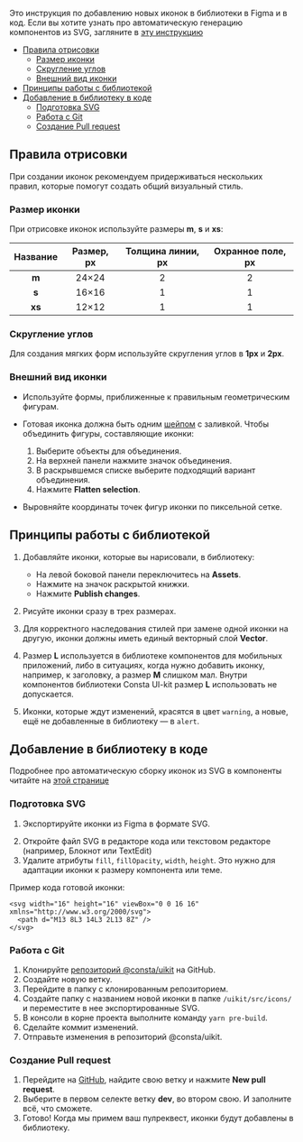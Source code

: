 
Это инструкция по добавлению новых иконок в библиотеки в Figma и в код. Если вы хотите узнать про автоматическую генерацию компонентов из SVG, загляните в [эту инструкцию](##LIBS.LIB.STAND.TAB/lib:portal/stand:contributers-addicons/tab:dev)

<MdxMenu>

- [Правила отрисовки](#правила-отрисовки)
  - [Размер иконки](#размер-иконки)
  - [Скругление углов](#скругление-углов)
  - [Внешний вид иконки](внешний-вид-иконки)
- [Принципы работы с библиотекой](#принципы-работы-с-библиотекой)
- [Добавление в библиотеку в коде](#добавление-в-библиотеку-в-коде)
  - [Подготовка SVG](#подготовка-SVG)
  - [Работа с Git](#работа-с-git)
  - [Создание Pull request](#создание-pull-request)

</MdxMenu>

## Правила отрисовки

При создании иконок рекомендуем придерживаться нескольких правил, которые помогут создать общий визуальный стиль.

### Размер иконки

При отрисовке иконок используйте размеры **m**, **s** и **xs**:

| Название | Размер, px | Толщина линии, px | Охранное поле, px |
| :------: | :--------: | :---------------: | :---------------: |
|  **m**   |   24×24    |         2         |         2         |
|  **s**   |   16×16    |         1         |         1         |
|  **xs**  |   12×12    |         1         |         1         |

<MdxImage src={Icon1} />

### Скругление углов

Для создания мягких форм используйте скругления углов в **1px** и **2px**.

<MdxImage src={Icon2} />

### Внешний вид иконки

- Используйте формы, приближенные к правильным геометрическим фигурам.

<MdxImage src={Icon3} />

- Готовая иконка должна быть одним [шейпом](https://figma.community/blog/dlya-chego-sluzhit-instrument-shape-tool-v-figma.php) с заливкой. Чтобы объединить фигуры, составляющие иконки:

  1. Выберите объекты для объединения.
  2. На верхней панели нажмите значок объединения.
  3. В раскрывшемся списке выберите подходящий вариант объединения.
  4. Нажмите **Flatten selection**.

- Выровняйте координаты точек фигур иконки по пиксельной сетке.

<MdxImage src={Icon5} />

## Принципы работы с библиотекой

1. Добавляйте иконки, которые вы нарисовали, в библиотеку:

   - На левой боковой панели переключитесь на **Assets**.
   - Нажмите на значок раскрытой книжки.
   - Нажмите **Publish changes**.

2. Рисуйте иконки сразу в трех размерах.
3. Для корректного наследования стилей при замене одной иконки на другую, иконки должны иметь единый векторный слой **Vector**.
4. Размер **L** используется в библиотеке компонентов для мобильных приложений, либо в ситуациях, когда нужно добавить иконку, например, к заголовку, а размер **M** слишком мал. Внутри компонентов библиотеки Consta UI-kit размер **L** использовать не допускается.
5. Иконки, которые ждут изменений, красятся в цвет `warning`, а новые, ещё не добавленные в библиотеку — в `alert`.

<MdxImage src={Icon6} />

## Добавление в библиотеку в коде

Подробнее про автоматическую сборку иконок из SVG в компоненты читайте на [этой странице](##LIBS.LIB.STAND.TAB/lib:portal/stand:contributers-addicons/tab:dev)

### Подготовка SVG

1. Экспортируйте иконки из Figma в формате SVG.

<MdxImage src={Export} />

2. Откройте файл SVG в редакторе кода или текстовом редакторе (например, Блокнот или TextEdit)
3. Удалите атрибуты `fill`, `fillOpacity`, `width`, `height`. Это нужно для адаптации иконки к размеру компонента или теме.

Пример кода готовой иконки:

```
<svg width="16" height="16" viewBox="0 0 16 16" xmlns="http://www.w3.org/2000/svg">
  <path d="M13 8L3 14L3 2L13 8Z" />
</svg>
```

### Работа с Git

1. Клонируйте [репозиторий @consta/uikit](https://github.com/consta-design-system/uikit) на GitHub.
2. Создайте новую ветку.
3. Перейдите в папку с клонированным репозиторием.
4. Создайте папку с названием новой иконки в папке `/uikit/src/icons/` и переместите в нее экспортированные SVG.
5. В консоли в корне проекта выполните команду `yarn pre-build`.
6. Сделайте коммит изменений.
7. Отправьте изменения в репозиторий @consta/uikit.

### Создание Pull request

1. Перейдите на [GitHub](https://github.com/consta-design-system/uikit), найдите свою ветку и нажмите **New pull request**.
2. Выберите в первом селекте ветку **dev**, во втором свою. И заполните всё, что сможете.
3. Готово! Когда мы примем ваш пулреквест, иконки будут добавлены в библиотеку.
